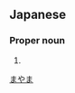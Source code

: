 {{also|真山}}
==Japanese==
{{ja-kanjitab|眞|山}}

===Proper noun===
{{ja-pos|proper|まやま}}

# {{surname|lang=ja}}

[[Category:Japanese surnames|まやま]]